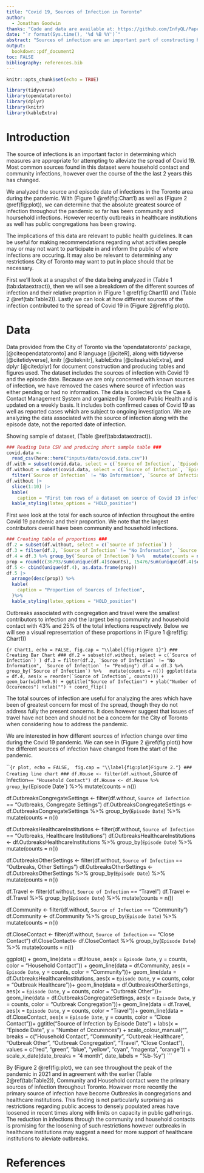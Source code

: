 ```yaml
---
title: "Covid 19, Sources of Infection in Toronto"
author: 
  - Jonathan Goodwin
thanks: "Code and data are available at: https://github.com/InfyQL/Paper1"
date: "`r format(Sys.time(), '%d %B %Y')`"
abstract: "Sources of infection are an important part of constructing health and safety guidelines concerning the ongoing Covid 19 pandemic in Toronto. We obtain data regarding the sources of infection and episode dates in the Toronto area and analyze it. We find that over time Community and Household contact have decreased and the primary source of recent infection is Healthcare Institutions and large congregation. These findings have implications for deterrmining public health and safety for prevention of further infections."
output:
  bookdown::pdf_document2
toc: FALSE
bibliography: references.bib
---
```


```r
knitr::opts_chunk$set(echo = TRUE)

library(tidyverse)
library(opendatatoronto)
library(dplyr)
library(knitr)
library(kableExtra)
```

# Introduction

The source of infections is an important factor in determining which measures are appropriate for attempting to alleviate the spread of Covid 19. Most common sources found in this dataset were household contact and community infections, however over the course of the the last 2 years this has changed.

We analyzed the source and episode date of infections in the Toronto area during the pandemic. With (Figure 1 \@ref(fig:Chart1) as well as (Figure 2 \@ref(fig:plot)), we can determine that the absolute greatest source of infection throughout the pandemic so far has been community and hoursehold infections. However recently outbreaks in healthcare institutions as well has public congregations has been growing.

The implications of this data are relevant to public health guidelines. It can be useful for making recommendations regarding what activities people may or may not want to participate in and inform the public of where infections are occuring. It may also be relevant to determining any restrictions City of Toronto may want to put in place should that be necessary.

First we'll look at a snapshot of the data being analyzed in (Table 1 \ref@(tab:dataextract)), then we will see a breakdown of the different sources of infection and their relative proprtion in (Figure 1 \@ref(fig:Chart1)) and (Table 2 \@ref(tab:Table2)). Lastly we can look at how different sources of the infection contributed to the spread of Covid 19 in (Figure 2\@ref(fig:plot)).

\newpage

# Data

Data provided from the City of Toronto via the 'opendatatoronto' package, [@citeopendatatoronto] and R language [@citeR], along with tidyverse [@citetidyverse], knitr [@citeknitr], kableExtra [@citeakableExtra], and dplyr [@citedplyr] for document construction and producing tables and figures used.
The dataset includes the sources of infection with Covid 19 and the episode date. Because we are only concerned with known sources of infection, we have removed the cases where source of infection was either pending or had no information. The data is collected via the Case & Contact Management System and organized by Toronto Public Health and is updated on a weekly basis. It includes both confirmed cases of Covid 19 as well as reported cases which are subject to ongoing investigation. We are analyzing the data associated with the source of infection along with the episode date, not the reported date of infection.

Showing sample of dataset, (Table \@ref(tab:dataextract)).
```r
### Reading Data CSV and producing short sample table ###
covid.data <- 
  read_csv(here::here("inputs/data/covid.data.csv"))
df.with = subset(covid.data, select = c(`Source of Infection`, `Episode Date`) )
df.without = subset(covid.data, select = c(`Source of Infection`, `Episode Date`) ) %>%
  filter(`Source of Infection` != "No Information", `Source of Infection` != "Pending")
df.without |>
  slice(1:10) |> 
  kable(
    caption = "First ten rows of a dataset on source of Covid 19 infection Toronto") %>%
  kable_styling(latex_options = "HOLD_position")
```

\newpage

First wee look at the total for each source of infection throughout the entire Covid 19 pandemic and their proportion. We note that the largest contributors overall have been community and household infections.

```r
### Creating table of proportions ###
df.2 = subset(df.without, select = c(`Source of Infection`) )
df.3 = filter(df.2, `Source of Infection` != "No Information", `Source of Infection` != "Pending")
df.4 = df.3 %>% group_by(`Source of Infection`) %>%   mutate(counts = n())
prop = round(c(36793/sum(unique(df.4)$counts), 15476/sum(unique(df.4)$counts), 63829/sum(unique(df.4)$counts), 3810/sum(unique(df.4)$counts), 10440/sum(unique(df.4)$counts), 15660/sum(unique(df.4)$counts), 4117/sum(unique(df.4)$counts))*100, digits = 0)
df.5 <- cbind(unique(df.4), as.data.frame(prop))
df.5 |>
  arrange(desc(prop)) %>%
  kable(
    caption = "Proportion of Sources of Infection",
  )%>%
  kable_styling(latex_options = "HOLD_position")
```

Outbreaks associated with congregation and travel were the smallest contributors to infection and the largest being community and household contact with 43% and 25% of the total infections respectively. Below we will see a visual representation of these proportions in (Figure 1 \@ref(fig: Chart1))


```{r Chart1, echo = FALSE, fig.cap = "\\label{fig:Figure 1}"}
### Creating Bar Chart ###
df.2 = subset(df.without, select = c(`Source of Infection`) )
df.3 = filter(df.2, `Source of Infection` != "No Information", `Source of Infection` != "Pending")
df.4 = df.3 %>% group_by(`Source of Infection`) %>%   mutate(counts = n())
ggplot(data = df.4, aes(x = reorder(`Source of Infection`, counts))) + geom_bar(width=0.9) + ggtitle("Source of Infection") + ylab("Number of Occurences") +xlab("") + coord_flip()
```

The total sources of infection are useful for analyzing the ares which have been of greatest concern for most of the spread, though they do not address fully the present concerns. It does however suggest that issues of travel have not been and should not be a concern for the City of Toronto when considering how to address the pandemic.
\newpage

We are interested in how different sources of infection change over time during the Covid 19 pandemic. We can see in (Figure 2 \@ref(fig:plot)) how the different sources of infection have changed from the start of the pandemic. 

```{r plot, echo = FALSE,  fig.cap = "\\label{fig:plot}Figure 2."}
### Creating line chart ###
df.House <- filter(df.without, `Source of Infection` == "Household Contact")
df.House <- df.House %>% group_by(`Episode Date`) %>% mutate(counts = n())

df.OutbreaksCongregateSettings <- filter(df.without, `Source of Infection` == "Outbreaks, Congregate Settings")
df.OutbreaksCongregateSettings <- df.OutbreaksCongregateSettings %>% group_by(`Episode Date`) %>% mutate(counts = n())

df.OutbreaksHealthcareInstitutions <- filter(df.without, `Source of Infection` == "Outbreaks, Healthcare Institutions")
df.OutbreaksHealthcareInstitutions <- df.OutbreaksHealthcareInstitutions %>% group_by(`Episode Date`) %>% mutate(counts = n())

df.OutbreaksOtherSettings <- filter(df.without, `Source of Infection` == "Outbreaks, Other Settings")
df.OutbreaksOtherSettings <- df.OutbreaksOtherSettings %>% group_by(`Episode Date`) %>% mutate(counts = n())

df.Travel <- filter(df.without, `Source of Infection` == "Travel")
df.Travel <- df.Travel %>% group_by(`Episode Date`) %>% mutate(counts = n())

df.Community <- filter(df.without, `Source of Infection` == "Community")
df.Community <- df.Community %>% group_by(`Episode Date`) %>% mutate(counts = n())

df.CloseContact <- filter(df.without, `Source of Infection` == "Close Contact")
df.CloseContact<- df.CloseContact %>% group_by(`Episode Date`) %>% mutate(counts = n())

ggplot() + 
  geom_line(data = df.House, aes(x = `Episode Date`, y = counts, color = "Household Contact")) +
  geom_line(data = df.Community, aes(x = `Episode Date`, y = counts, color = "Community"))+
  geom_line(data = df.OutbreaksHealthcareInstitutions, aes(x = `Episode Date`, y = counts, color = "Outbreak Healthcare"))+
  geom_line(data = df.OutbreaksOtherSettings, aes(x = `Episode Date`, y = counts, color = "Outbreak Other"))+
  geom_line(data = df.OutbreaksCongregateSettings, aes(x = `Episode Date`, y = counts, color = "Outbreak Congregation"))+
  geom_line(data = df.Travel, aes(x = `Episode Date`, y = counts, color = "Travel"))+
  geom_line(data = df.CloseContact, aes(x = `Episode Date`, y = counts, color = "Close Contact"))+
  ggtitle("Source of Infection by Episode Date") +
  labs(x = "Episode Date",
         y = "Number of Occurences") +
  scale_colour_manual("", 
                      breaks = c("Household Contact", "Community", "Outbreak Healthcare", "Outbreak Other", "Outbreak Congregation", "Travel", "Close Contact"),
                      values = c("red", "green", "blue", "yellow", "cyan", "magenta", "orange")) +
  scale_x_date(date_breaks = "4 month", date_labels = "%b-%y")
```

By (Figure 2 \@ref(fig:plot), we can see throughout the peak of the pandemic in 2021 and in agreement with the earlier (Table 2\@ref(tab:Table2)), Community and Household contact were the primary sources of infection throughout Toronto. However more recently the primary source of infection have become Outbreaks in congregations and healthcare institutions. This finding is not particularly surprising as restrictions regarding public access to densely populated areas have loosened in recent times along with limits on capacity in public gatherings. The reduction in infections through the community and household contacts is promising for the loosening of such restrictions however outbreaks in healthcare institutions may suggest a need for more support of healthcare institutions to aleviate outbreaks.

\newpage

# References


